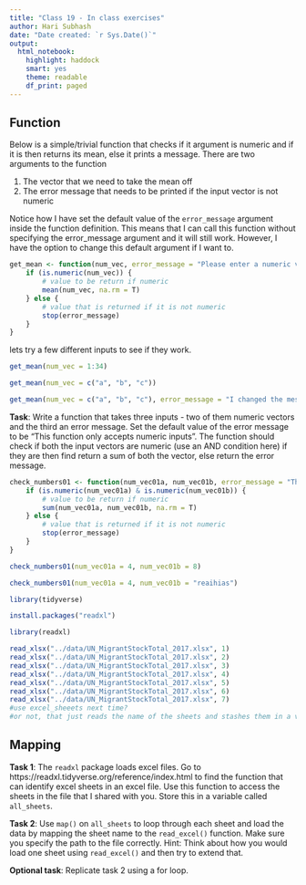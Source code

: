 ```yaml
---
title: "Class 19 - In class exercises"
author: Hari Subhash
date: "Date created: `r Sys.Date()`"
output:
  html_notebook:
    highlight: haddock
    smart: yes
    theme: readable
    df_print: paged
---
```


## Function

Below is a simple/trivial function that checks if it argument is numeric and if it is then returns its mean, else it prints a message. There are two arguments to the function

1. The vector that we need to take the mean off
2. The error message that needs to be printed if the input vector is not numeric

Notice how I have set the default value of the `error_message` argument inside the function definition. This means that I can call this function without specifying the error_message argument and it will still work. However, I have the option to change this default argument if I want to.
```r
get_mean <- function(num_vec, error_message = "Please enter a numeric vector") {
    if (is.numeric(num_vec)) {
        # value to be return if numeric
        mean(num_vec, na.rm = T) 
    } else {
        # value that is returned if it is not numeric
        stop(error_message)
    }
}
```

lets try a few different inputs to see if they work.
```r
get_mean(num_vec = 1:34)
```

```r
get_mean(num_vec = c("a", "b", "c"))
```

```r
get_mean(num_vec = c("a", "b", "c"), error_message = "I changed the message")
```

**Task**: Write a function that takes three inputs - two of them numeric vectors and the third an error message. Set the default value of the error message to be "This function only accepts numeric inputs". The function should check if both the input vectors are numeric (use an AND condition here) if they are then find return a sum of both the vector, else return the error message.



```r
check_numbers01 <- function(num_vec01a, num_vec01b, error_message = "This function only accepts numeric inputs") {
    if (is.numeric(num_vec01a) & is.numeric(num_vec01b)) {
        # value to be return if numeric
        sum(num_vec01a, num_vec01b, na.rm = T) 
    } else {
        # value that is returned if it is not numeric
        stop(error_message)
    }
}
```

```r
check_numbers01(num_vec01a = 4, num_vec01b = 8)
```
```r
check_numbers01(num_vec01a = 4, num_vec01b = "reaihias")
```

```r
library(tidyverse)

install.packages("readxl")

library(readxl)

read_xlsx("../data/UN_MigrantStockTotal_2017.xlsx", 1)
read_xlsx("../data/UN_MigrantStockTotal_2017.xlsx", 2)
read_xlsx("../data/UN_MigrantStockTotal_2017.xlsx", 3)
read_xlsx("../data/UN_MigrantStockTotal_2017.xlsx", 4)
read_xlsx("../data/UN_MigrantStockTotal_2017.xlsx", 5)
read_xlsx("../data/UN_MigrantStockTotal_2017.xlsx", 6)
read_xlsx("../data/UN_MigrantStockTotal_2017.xlsx", 7)
#use excel_sheeets next time?
#or not, that just reads the name of the sheets and stashes them in a vector
```


## Mapping
**Task 1**: The `readxl` package loads excel files. Go to https://readxl.tidyverse.org/reference/index.html to find the function that can identify excel sheets in an excel file. Use this function to access the sheets in the file that I shared with you. Store this in a variable called `all_sheets`.




**Task 2**: Use `map()` on `all_sheets` to loop through each sheet and load the data by mapping the sheet name to the `read_excel()` function. Make sure you specify the path to the file correctly. Hint: Think about how you would load one sheet using `read_excel()` and then try to extend that.

**Optional task**: Replicate task 2 using a for loop.




